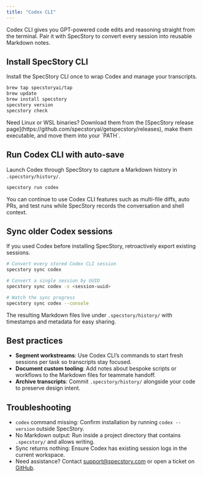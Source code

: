 ```yaml
---
title: "Codex CLI"
---
```


Codex CLI gives you GPT-powered code edits and reasoning straight from the terminal. Pair it with SpecStory to convert every session into reusable Markdown notes.

## Install SpecStory CLI

Install the SpecStory CLI once to wrap Codex and manage your transcripts.

```bash
brew tap specstoryai/tap
brew update
brew install specstory
specstory version
specstory check
```

<Info>
  Need Linux or WSL binaries? Download them from the [SpecStory release page](https://github.com/specstoryai/getspecstory/releases), make them executable, and move them into your `PATH`.
</Info>

## Run Codex CLI with auto-save

Launch Codex through SpecStory to capture a Markdown history in `.specstory/history/`.

```bash
specstory run codex
```

You can continue to use Codex CLI features such as multi-file diffs, auto PRs, and test runs while SpecStory records the conversation and shell context.

## Sync older Codex sessions

If you used Codex before installing SpecStory, retroactively export existing sessions.

```bash
# Convert every stored Codex CLI session
specstory sync codex

# Convert a single session by UUID
specstory sync codex -s <session-uuid>

# Watch the sync progress
specstory sync codex --console
```

The resulting Markdown files live under `.specstory/history/` with timestamps and metadata for easy sharing.

## Best practices

- **Segment workstreams**: Use Codex CLI’s commands to start fresh sessions per task so transcripts stay focused.
- **Document custom tooling**: Add notes about bespoke scripts or workflows to the Markdown files for teammate handoff.
- **Archive transcripts**: Commit `.specstory/history/` alongside your code to preserve design intent.

## Troubleshooting

- `codex` command missing: Confirm installation by running `codex --version` outside SpecStory.
- No Markdown output: Run inside a project directory that contains `.specstory/` and allows writing.
- Sync returns nothing: Ensure Codex has existing session logs in the current workspace.
- Need assistance? Contact [support@specstory.com](mailto:support@specstory.com) or open a ticket on [GitHub](https://github.com/specstoryai/getspecstory/issues).
